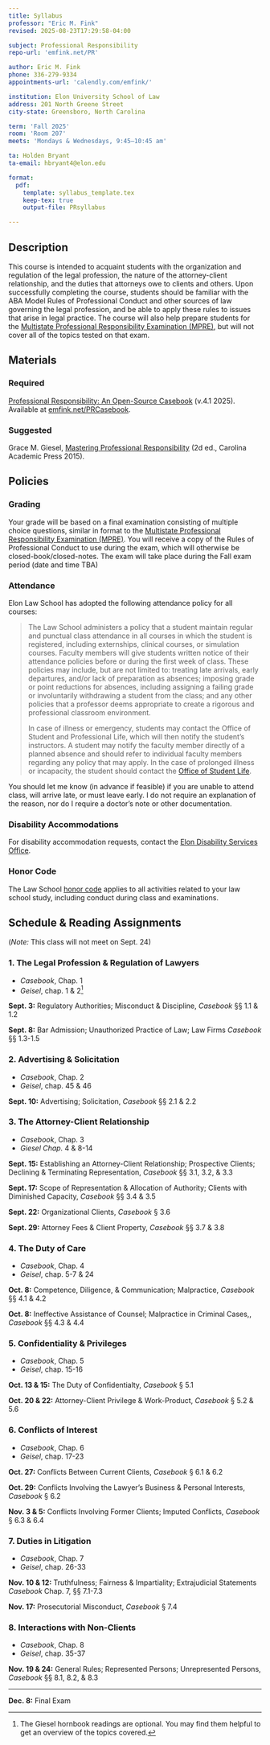 ```yaml
---
title: Syllabus
professor: "Eric M. Fink"
revised: 2025-08-23T17:29:58-04:00

subject: Professional Responsibility
repo-url: 'emfink.net/PR'

author: Eric M. Fink
phone: 336-279-9334
appointments-url: 'calendly.com/emfink/'

institution: Elon University School of Law
address: 201 North Greene Street
city-state: Greensboro, North Carolina

term: 'Fall 2025'
room: 'Room 207'
meets: 'Mondays & Wednesdays, 9:45–10:45 am'

ta: Holden Bryant
ta-email: hbryant4@elon.edu

format:
  pdf:
    template: syllabus_template.tex
    keep-tex: true
    output-file: PRsyllabus

---
```


## Description

This course is intended to acquaint students with the organization and regulation of the legal profession, the nature of the attorney-client relationship, and the duties that attorneys owe to clients and others. Upon successfully completing the course, students should be familiar with the ABA Model Rules of Professional Conduct and other sources of law governing the legal profession, and be able to apply these rules to issues that arise in legal practice. The course will also help prepare students for the [Multistate Professional Responsibility Examination (MPRE)](https://www.ncbex.org/exams/mpre/), but will not cover all of the topics tested on that exam. 

## Materials

### Required 

[Professional Responsibility: An Open-Source Casebook](https://emfink.net/PRCasebook) (v.4.1 2025). Available at [emfink.net/PRCasebook](https://www.emfink.net/PRCasebook/).

### Suggested 

Grace M. Giesel, [Mastering Professional Responsibility](https://cap-press.com/books/isbn/9781611636208/Mastering-Professional-Responsibility-Second-Edition) (2d ed., Carolina Academic Press 2015). 

## Policies

### Grading

Your grade will be based on a final examination consisting of multiple choice questions, similar in format to the [Multistate Professional Responsibility Examination (MPRE)](https://www.ncbex.org/exams/mpre). You will receive a copy of the Rules of Professional Conduct to use during the exam, which will otherwise be closed-book/closed-notes. The exam will take place during the Fall exam period (date and time TBA)

### Attendance

Elon Law School has adopted the following attendance policy for all courses:

> The Law School administers a policy that a student maintain regular and punctual class attendance in all courses in which the student is registered, including externships, clinical courses, or simulation courses. Faculty members will give students written notice of their attendance policies before or during the first week of class. These policies may include, but are not limited to: treating late arrivals, early departures, and/or lack of preparation as absences; imposing grade or point reductions for absences, including assigning a failing grade or involuntarily withdrawing a student from the class; and any other policies that a professor deems appropriate to create a rigorous and professional classroom environment.
> 
> In case of illness or emergency, students may contact the Office of Student and Professional Life, which will then notify the student's instructors. A student may notify the faculty member directly of a planned absence and should refer to individual faculty members regarding any policy that may apply. In the case of prolonged illness or incapacity, the student should contact the [Office of Student Life](https://www.elon.edu/u/law/students/).

You should let me know (in advance if feasible) if you are unable to attend class, will arrive late, or must leave early. I do not require an explanation of the reason, nor do I require a doctor's note or other documentation.

### Disability Accommodations

For disability accommodation requests, contact the [Elon Disability Services Office](https://www.elon.edu/u/academics/koenigsberger-learning-center/disabilities-resources/homepage/graduate-student-resources/).

### Honor Code

The Law School [honor code](https://www.elon.edu/u/law/students/honor-code/) applies to all activities related to your law school study, including conduct during class and examinations.

## Schedule & Reading Assignments

(_Note:_ This class will not meet on Sept. 24)

### 1. The Legal Profession & Regulation of Lawyers 

- _Casebook_, Chap. 1
- _Geisel_, chap. 1 & 2[^syllabus2]

**Sept. 3:** Regulatory Authorities; Misconduct & Discipline, _Casebook_ §§ 1.1 & 1.2

**Sept. 8:** Bar Admission; Unauthorized Practice of Law; Law Firms _Casebook_ §§ 1.3-1.5

### 2. Advertising & Solicitation 

- _Casebook_, Chap. 2
- _Geisel_, chap. 45 & 46 

**Sept. 10:** Advertising; Solicitation, _Casebook_ §§ 2.1 & 2.2

### 3. The Attorney-Client Relationship 

- _Casebook_, Chap. 3
- _Giesel Chap._ 4 & 8-14 

**Sept. 15:** Establishing an Attorney-Client Relationship; Prospective Clients; Declining & Terminating Representation, _Casebook_ §§ 3.1, 3.2, & 3.3

**Sept. 17:** Scope of Representation & Allocation of Authority; Clients with Diminished Capacity, _Casebook_ §§ 3.4 & 3.5

**Sept. 22:** Organizational Clients, _Casebook_ § 3.6

**Sept. 29:** Attorney Fees & Client Property, _Casebook_  §§ 3.7 & 3.8 

### 4. The Duty of Care 

- _Casebook_, Chap. 4
- _Geisel_, chap. 5-7 & 24 

**Oct. 8:** Competence, Diligence, & Communication; Malpractice, _Casebook_ §§ 4.1 & 4.2

**Oct. 8:** Ineffective Assistance of Counsel; Malpractice in Criminal Cases,, _Casebook_ §§ 4.3 & 4.4

### 5. Confidentiality & Privileges 

- _Casebook_, Chap. 5
- _Geisel_, chap. 15-16 

**Oct. 13 & 15:** The Duty of Confidentialty, _Casebook_ § 5.1

**Oct. 20 & 22:** Attorney-Client Privilege & Work-Product, _Casebook_ § 5.2 & 5.6 

### 6. Conflicts of Interest 

- _Casebook_, Chap. 6
- _Geisel_, chap. 17-23 

**Oct. 27:** Conflicts Between Current Clients, _Casebook_ § 6.1 & 6.2 

**Oct. 29:** Conflicts Involving the Lawyer's Business & Personal Interests, _Casebook_ § 6.2 

**Nov. 3 & 5:** Conflicts Involving Former Clients; Imputed Conflicts, _Casebook_ § 6.3 & 6.4 

### 7. Duties in Litigation 

- _Casebook_, Chap. 7
- _Geisel_, chap. 26-33 

**Nov. 10 & 12:** Truthfulness; Fairness & Impartiality; Extrajudicial Statements _Casebook_ Chap. 7, §§ 7.1-7.3

**Nov. 17:** Prosecutorial Misconduct, _Casebook_ § 7.4

### 8. Interactions with Non-Clients 

- _Casebook_, Chap. 8
- _Geisel_, chap. 35-37 

**Nov. 19 & 24:** General Rules; Represented Persons; Unrepresented Persons, _Casebook_ §§ 8.1, 8.2, & 8.3

---

**Dec. 8:** Final Exam 

[^syllabus2]: The Giesel hornbook readings are optional. You may find them helpful to get an overview of the topics covered.

